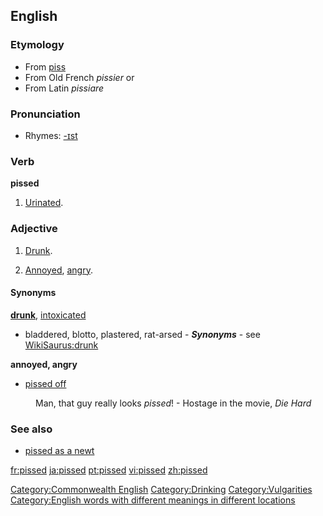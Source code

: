 ==English==
===Etymology===
*From [[piss]] ''{{slang}}''
*From Old French ''pissier'' or
*From Latin ''pissiare''

===Pronunciation===
*Rhymes: [[Rhymes:English:-ɪst|-ɪst]]

===Verb===
'''pissed'''
#{{past participle of|piss}} [[urinate|Urinated]].

===Adjective===
{{en-adj}}

# {{italbrac|British|Canadian English}}[[Category:Commonwealth English]] [[Drunk]].
# {{italbrac|American|Canadian English}} [[Annoyed]], [[angry]].

====Synonyms====
'''[[drunk]]''', [[intoxicated]]
* bladdered, blotto, plastered, rat-arsed - '''''Synonyms''''' - see [[WikiSaurus:drunk]]

'''annoyed, angry'''
* [[pissed off]]
:Man, that guy really looks ''pissed''! - Hostage in the movie, ''Die Hard''

===See also===
*[[pissed as a newt]]

[[Category:Drinking]]
[[Category:Vulgarities]]
[[Category:English words with different meanings in different locations]]

[[fr:pissed]]
[[ja:pissed]]
[[pt:pissed]]
[[vi:pissed]]
[[zh:pissed]]